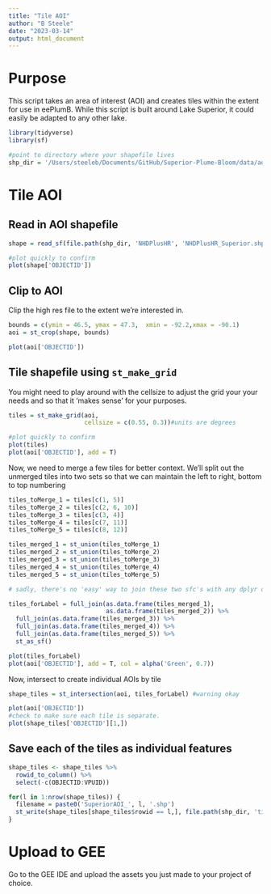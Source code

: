 ```yaml
---
title: "Tile AOI"
author: "B Steele"
date: "2023-03-14"
output: html_document
---
```


# Purpose

This script takes an area of interest (AOI) and creates tiles within the extent for use in eePlumB. While this script is built around Lake Superior, it could easily be adapted to any other lake.

```r
library(tidyverse)
library(sf)

#point to directory where your shapefile lives
shp_dir = '/Users/steeleb/Documents/GitHub/Superior-Plume-Bloom/data/aoi/'
```

# Tile AOI

## Read in AOI shapefile

```r
shape = read_sf(file.path(shp_dir, 'NHDPlusHR', 'NHDPlusHR_Superior.shp'))

#plot quickly to confirm
plot(shape['OBJECTID'])
```

## Clip to AOI

Clip the high res file to the extent we're interested in.

```r
bounds = c(ymin = 46.5, ymax = 47.3,  xmin = -92.2,xmax = -90.1)
aoi = st_crop(shape, bounds)

plot(aoi['OBJECTID'])
```

## Tile shapefile using `st_make_grid`

You might need to play around with the cellsize to adjust the grid your your needs and so that it 'makes sense' for your purposes.

```r
tiles = st_make_grid(aoi,
                     cellsize = c(0.55, 0.3))#units are degrees

#plot quickly to confirm
plot(tiles)
plot(aoi['OBJECTID'], add = T)
```

Now, we need to merge a few tiles for better context. We'll split out the unmerged tiles into two sets so that we can maintain the left to right, bottom to top numbering

```r
tiles_toMerge_1 = tiles[c(1, 5)]
tiles_toMerge_2 = tiles[c(2, 6, 10)]
tiles_toMerge_3 = tiles[c(3, 4)]
tiles_toMerge_4 = tiles[c(7, 11)]
tiles_toMerge_5 = tiles[c(8, 12)]

tiles_merged_1 = st_union(tiles_toMerge_1) 
tiles_merged_2 = st_union(tiles_toMerge_2) 
tiles_merged_3 = st_union(tiles_toMerge_3) 
tiles_merged_4 = st_union(tiles_toMerge_4) 
tiles_merged_5 = st_union(tiles_toMerge_5) 

# sadly, there's no 'easy' way to join these two sfc's with any dplyr or sf method that I can find, so we'll convert to a data frame, join, then convert back to sf

tiles_forLabel = full_join(as.data.frame(tiles_merged_1),
                           as.data.frame(tiles_merged_2)) %>% 
  full_join(as.data.frame(tiles_merged_3)) %>% 
  full_join(as.data.frame(tiles_merged_4)) %>% 
  full_join(as.data.frame(tiles_merged_5)) %>% 
  st_as_sf() 

plot(tiles_forLabel)
plot(aoi['OBJECTID'], add = T, col = alpha('Green', 0.7))
```

Now, intersect to create individual AOIs by tile

```r
shape_tiles = st_intersection(aoi, tiles_forLabel) #warning okay

plot(aoi['OBJECTID'])
#check to make sure each tile is separate.
plot(shape_tiles['OBJECTID'][1,])
```

## Save each of the tiles as individual features

```r
shape_tiles <- shape_tiles %>% 
  rowid_to_column() %>% 
  select(-c(OBJECTID:VPUID))

for(l in 1:nrow(shape_tiles)) {
  filename = paste0('SuperiorAOI_', l, '.shp')
  st_write(shape_tiles[shape_tiles$rowid == l,], file.path(shp_dir, 'tiledAOI', filename))
}
```

# Upload to GEE

Go to the GEE IDE and upload the assets you just made to your project of choice.
